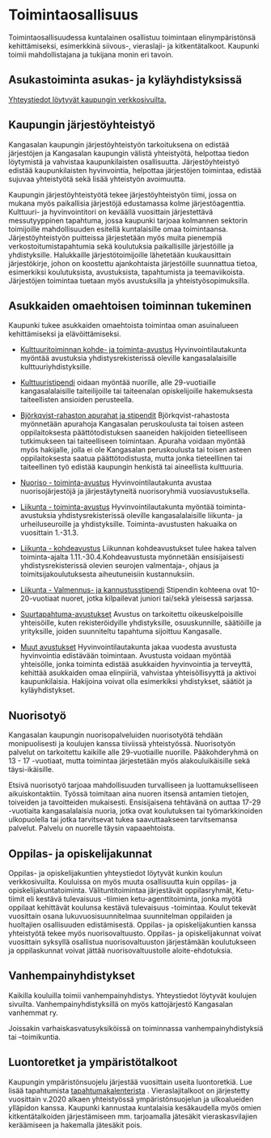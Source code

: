 # Toimintaosallisuus

Toimintaosallisuudessa kuntalainen osallistuu toimintaan elinympäristönsä kehittämiseksi, esimerkkinä siivous-, vieraslaji- ja kitkentätalkoot. Kaupunki toimii mahdollistajana ja tukijana monin eri tavoin.

## Asukastoiminta asukas- ja kyläyhdistyksissä

 [Yhteystiedot löytyvät kaupungin verkkosivuilta.](https://www.kangasala.fi/hyvinvointi-ja-vapaa-aika/yhdistykset-ja-seurat/)

## Kaupungin järjestöyhteistyö

Kangasalan kaupungin järjestöyhteistyön tarkoituksena on edistää järjestöjen ja Kangasalan kaupungin välistä yhteistyötä, helpottaa tiedon löytymistä ja vahvistaa kaupunkilaisten osallisuutta. Järjestöyhteistyö edistää kaupunkilaisten hyvinvointia, helpottaa järjestöjen toimintaa, edistää sujuvaa yhteistyötä sekä lisää yhteistyön avoimuutta. 

Kaupungin järjestöyhteistyötä tekee järjestöyhteistyön tiimi, jossa on mukana myös paikallisia järjestöjä edustamassa kolme järjestöagenttia. Kulttuuri- ja hyvinvointitori on keväällä vuosittain järjestettävä messutyyppinen tapahtuma, jossa kaupunki tarjoaa kolmannen sektorin toimijoille mahdollisuuden esitellä kuntalaisille omaa toimintaansa. Järjestöyhteistyön puitteissa järjestetään myös muita pienempiä verkostoitumistapahtumia sekä koulutuksia paikallisille järjestöille ja yhdistyksille. Halukkaille järjestötoimijoille lähetetään kuukausittain järjestökirje, johon on koostettu ajankohtaista järjestöille suunnattua tietoa, esimerkiksi koulutuksista, avustuksista, tapahtumista ja teemaviikoista. Järjestöjen toimintaa tuetaan myös avustuksilla ja yhteistyösopimuksilla.


## Asukkaiden omaehtoisen toiminnan tukeminen

Kaupunki tukee asukkaiden omaehtoista toimintaa oman asuinalueen kehittämiseksi ja elävöittämiseksi.

-   [Kulttuuritoiminnan kohde- ja toiminta-avustus](https://suomiviestit.fi/suomi.fi/lomake/60337de0475a6c2cf601e209) Hyvinvointilautakunta myöntää avustuksia yhdistysrekisterissä oleville kangasalalaisille kulttuuriyhdistyksille.

-   [Kulttuuristipendi](https://www.kangasala.fi/hyvinvointi-ja-vapaa-aika/avustukset/kulttuuri/kulttuuristipendit/) oidaan myöntää nuorille, alle 29-vuotiaille kangasalalaisille taiteilijoille tai taiteenalan opiskelijoille hakemuksesta taiteellisten ansioiden perusteella.

-   [Björkqvist-rahaston apurahat ja stipendit](https://www.kangasala.fi/hyvinvointi-ja-vapaa-aika/avustukset/kulttuuri/bjorkqvistin-rahaston-stipendit-ja-apurahat/) Björkqvist-rahastosta myönnetään apurahoja Kangasalan peruskoulusta tai toisen asteen oppilaitoksesta päättötodistuksen saaneiden hakijoiden tieteelliseen tutkimukseen tai taiteelliseen toimintaan. Apuraha voidaan myöntää myös hakijalle, jolla ei ole Kangasalan peruskoulusta tai toisen asteen oppilaitoksesta saatua päättötodistusta, mutta jonka tieteellinen tai taiteellinen työ edistää kaupungin henkistä tai aineellista kulttuuria.

-   [Nuoriso - toiminta-avustus](https://www.kangasala.fi/hyvinvointi-ja-vapaa-aika/avustukset/nuoriso/) Hyvinvointilautakunta avustaa nuorisojärjestöjä ja järjestäytyneitä nuorisoryhmiä vuosiavustuksella.

-   [Liikunta - toiminta-avustus](https://www.kangasala.fi/hyvinvointi-ja-vapaa-aika/avustukset/liikunta/vuosiavustus/) Hyvinvointilautakunta myöntää toiminta-avustuksia yhdistysrekisterissä oleville kangasalalaisille liikunta- ja urheiluseuroille ja yhdistyksille. Toiminta-avustusten hakuaika on vuosittain 1.-31.3.

-   [Liikunta - kohdeavustus](https://www.kangasala.fi/hyvinvointi-ja-vapaa-aika/avustukset/liikunta/kohdeavustus/) Liikunnan kohdeavustukset tulee hakea talven toiminta-ajalta 1.11.-30.4.Kohdeavustusta myönnetään ensisijaisesti yhdistysrekisterissä olevien seurojen valmentaja-, ohjaus ja toimitsijakoulutuksesta aiheutuneisiin kustannuksiin.

-   [Liikunta - Valmennus- ja kannustusstipendi](https://www.kangasala.fi/hyvinvointi-ja-vapaa-aika/avustukset/liikunta/stipendit/) Stipendin kohteena ovat 10-20-vuotiaat nuoret, jotka kilpailevat juniori tai/sekä yleisessä sarjassa.

-   [Suurtapahtuma-avustukset](https://www.kangasala.fi/hyvinvointi-ja-vapaa-aika/avustukset/suurtapahtuma-avustus/) Avustus on tarkoitettu oikeuskelpoisille yhteisöille, kuten rekisteröidyille yhdistyksille, osuuskunnille, säätiöille ja yrityksille, joiden suunniteltu tapahtuma sijoittuu Kangasalle.

-   [Muut avustukset](https://www.kangasala.fi/hyvinvointi-ja-vapaa-aika/avustukset/muut-avustukset/) Hyvinvointilautakunta jakaa vuodesta avustusta hyvinvointia edistävään toimintaan. Avustusta voidaan myöntää yhteisölle, jonka toiminta edistää asukkaiden hyvinvointia ja terveyttä, kehittää asukkaiden omaa elinpiiriä, vahvistaa yhteisöllisyyttä ja aktivoi kaupunkilaisia. Hakijoina voivat olla esimerkiksi yhdistykset, säätiöt ja kyläyhdistykset.

## Nuorisotyö

Kangasalan kaupungin nuorisopalveluiden nuorisotyötä tehdään monipuolisesti ja koulujen kanssa tiiviissä yhteistyössä. Nuorisotyön palvelut on tarkoitettu kaikille alle 29-vuotiaille nuorille. Pääkohderyhmä on 13 - 17 -vuotiaat, mutta toimintaa järjestetään myös alakouluikäisille sekä täysi-ikäisille.

Etsivä nuorisotyö tarjoaa mahdollisuuden turvalliseen ja luottamukselliseen aikuiskontaktiin. Työssä toimitaan aina nuoren itsensä antamien tietojen, toiveiden ja tavoitteiden mukaisesti.  Ensisijaisena tehtävänä on auttaa 17-29 -vuotiaita kangasalalaisia nuoria, jotka ovat koulutuksen tai työmarkkinoiden ulkopuolella tai jotka tarvitsevat tukea saavuttaakseen tarvitsemansa palvelut. Palvelu on nuorelle täysin vapaaehtoista.  

## Oppilas- ja opiskelijakunnat

Oppilas- ja opiskelijakuntien yhteystiedot löytyvät kunkin koulun verkkosivuilta. Kouluissa on myös muuta osallisuutta kuin oppilas- ja opiskelijakuntatoiminta. Välituntitoimintaa järjestävät oppilasryhmät, Ketu-tiimit eli kestävä tulevaisuus -tiimien ketu-agenttitoiminta, jonka myötä oppilaat kehittävät koulunsa kestävä tulevaisuus -toimintaa. Koulut tekevät vuosittain osana lukuvuosisuunnitelmaa suunnitelman oppilaiden ja huoltajien osallisuuden edistämisestä. Oppilas- ja opiskelijakuntien kanssa yhteistyötä tekee myös nuorisovaltuusto. Oppilas- ja opiskelijakunnat voivat vuosittain syksyllä osallistua nuorisovaltuuston järjestämään koulutukseen ja oppilaskunnat voivat jättää nuorisovaltuustolle aloite-ehdotuksia.

## Vanhempainyhdistykset

Kaikilla kouluilla toimii vanhempainyhdistys. Yhteystiedot löytyvät koulujen sivuilta. Vanhempainyhdistyksillä on myös kattojärjestö Kangasalan vanhemmat ry. 

Joissakin varhaiskasvatusyksiköissä on toiminnassa vanhempainyhdistyksiä tai --toimikuntia.

## Luontoretket ja ympäristötalkoot

Kaupungin ympäristönsuojelu järjestää vuosittain useita luontoretkiä. Lue lisää tapahtumista [tapahtumakalenterista](https://www.kangasala.fi/kaupunki-ja-paatoksenteko/osallistu-ja-vaikuta/tilaisuudet-ja-tapahtumat/) . Vieraslajitalkoot on järjestetty vuosittain v.2020 alkaen yhteistyössä ympäristönsuojelun ja ulkoalueiden ylläpidon kanssa. Kaupunki kannustaa kuntalaisia kesäkaudella myös omien kitkentätalkoiden järjestämiseen mm. tarjoamalla jätesäkit vieraskasvilajien keräämiseen ja hakemalla jätesäkit pois.
